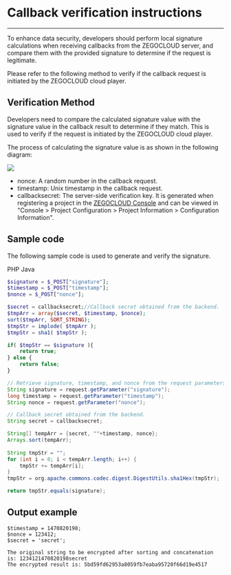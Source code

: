 # Callback verification instructions

- - -

To enhance data security, developers should perform local signature calculations when receiving callbacks from the ZEGOCLOUD server, and compare them with the provided signature to determine if the request is legitimate.

Please refer to the following method to verify if the callback request is initiated by the ZEGOCLOUD cloud player.

## Verification Method

Developers need to compare the calculated signature value with the signature value in the callback result to determine if they match. This is used to verify if the request is initiated by the ZEGOCLOUD cloud player.


The process of calculating the signature value is as shown in the following diagram:

<Frame width="512" height="auto" caption=""><img src="https://storage.zego.im/sdk-doc/Pics/Cloud_player/17727.jpeg" /></Frame>

- nonce: A random number in the callback request.
- timestamp: Unix timestamp in the callback request.
- callbacksecret: The server-side verification key. It is generated when registering a project in the [ZEGOCLOUD Console](https://console.zegocloud.com/account/login) and can be viewed in "Console > Project Configuration > Project Information > Configuration Information".

## Sample code

The following sample code is used to generate and verify the signature.

<div class="multiple-select-codes">
    <div class="code-tabs hide-scrollbar">
      <div class="scroll-box">
        <span class="tab-item">
          <span>PHP</span>
        </span>
        <span class="tab-item">
          <span>Java</span>
        </span>
      </div>
    </div>

  <div class="code-list">
  
  ```PHP
  $signature = $_POST["signature"];
  $timestamp = $_POST["timestamp"];
  $nonce = $_POST["nonce"];

  $secret = callbacksecret;//Callback secret obtained from the backend.
  $tmpArr = array($secret, $timestamp, $nonce);
  sort($tmpArr, SORT_STRING);
  $tmpStr = implode( $tmpArr );
  $tmpStr = sha1( $tmpStr );

  if( $tmpStr == $signature ){
      return true;
  } else {
      return false;
  }
  ```
  
  ```Java
  // Retrieve signature, timestamp, and nonce from the request parameters.
  String signature = request.getParameter("signature");
  long timestamp = request.getParameter("timestamp");
  String nonce = request.getParameter("nonce");

  // Callback secret obtained from the backend.
  String secret = callbacksecret;

  String[] tempArr = {secret, ""+timestamp, nonce};
  Arrays.sort(tempArr);
            
  String tmpStr = "";
  for (int i = 0; i < tempArr.length; i++) {
      tmpStr += tempArr[i];
  }
  tmpStr = org.apache.commons.codec.digest.DigestUtils.sha1Hex(tmpStr);

  return tmpStr.equals(signature);
  ```
  </div>
</div>

## Output example

```
$timestamp = 1470820198;
$nonce = 123412;
$secret = 'secret';

The original string to be encrypted after sorting and concatenation is: 1234121470820198secret
The encrypted result is: 5bd59fd62953a8059fb7eaba95720f66d19e4517
```
